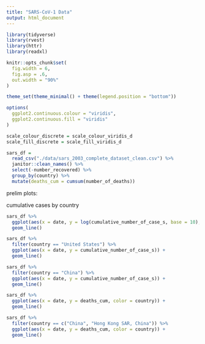 ```yaml
---
title: "SARS-CoV-1 Data"
output: html_document
---
```


```r
library(tidyverse)
library(rvest)
library(httr)
library(readxl)

knitr::opts_chunk$set(
  fig.width = 6,
  fig.asp = .6,
  out.width = "90%"
)

theme_set(theme_minimal() + theme(legend.position = "bottom"))

options(
  ggplot2.continuous.colour = "viridis",
  ggplot2.continuous.fill = "viridis"
)

scale_colour_discrete = scale_colour_viridis_d
scale_fill_discrete = scale_fill_viridis_d
```

```r
sars_df = 
  read_csv("./data/sars_2003_complete_dataset_clean.csv") %>% 
  janitor::clean_names() %>% 
  select(-number_recovered) %>% 
  group_by(country) %>% 
  mutate(deaths_cum = cumsum(number_of_deaths))
```

prelim plots:

cumulative cases by country
```r
sars_df %>% 
  ggplot(aes(x = date, y = log(cumulative_number_of_case_s, base = 10), color = country)) +
  geom_line()
```

```r
sars_df %>% 
  filter(country == "United States") %>% 
  ggplot(aes(x = date, y = cumulative_number_of_case_s)) +
  geom_line()
```

```r
sars_df %>% 
  filter(country == "China") %>% 
  ggplot(aes(x = date, y = cumulative_number_of_case_s)) +
  geom_line()
```

```r
sars_df %>% 
  ggplot(aes(x = date, y = deaths_cum, color = country)) +
  geom_line()
```

```r
sars_df %>% 
  filter(country == c("China", "Hong Kong SAR, China")) %>% 
  ggplot(aes(x = date, y = deaths_cum, color = country)) +
  geom_line()
```
